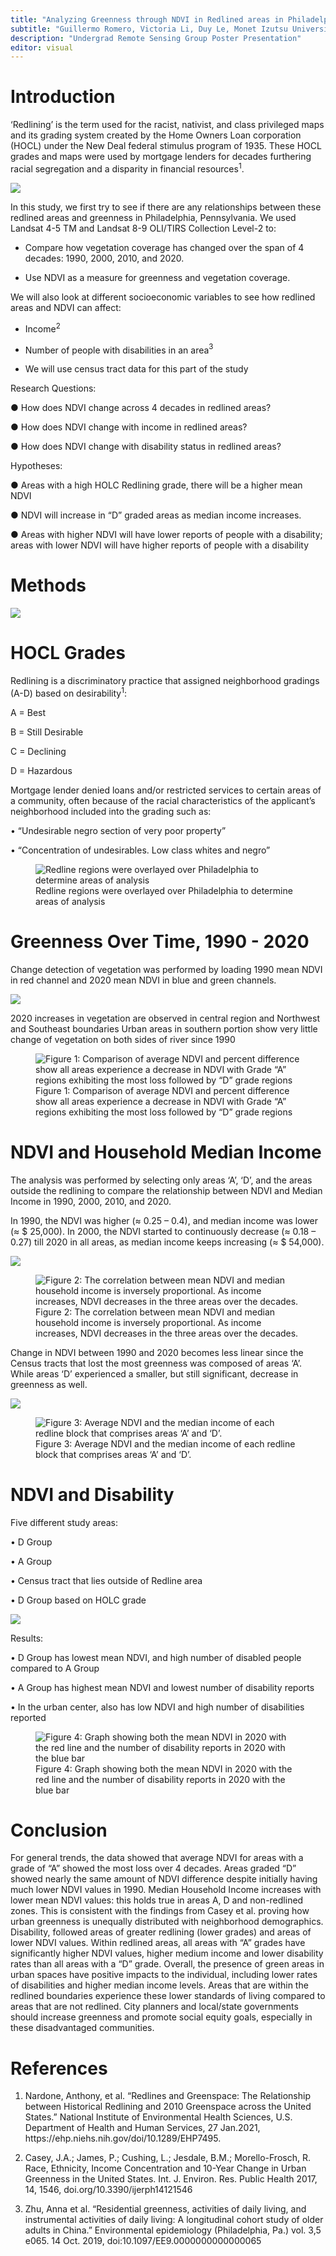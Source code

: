```yaml
---
title: "Analyzing Greenness through NDVI in Redlined areas in Philadelphia, Pennsylvania"
subtitle: "Guillermo Romero, Victoria Li, Duy Le, Monet Izutsu University of California Santa Barbara, Department of Geography, Santa Barbara, CA"
description: "Undergrad Remote Sensing Group Poster Presentation"
editor: visual
---
```


# Introduction

'Redlining' is the term used for the racist, nativist, and class privileged maps and its grading system created by the Home Owners Loan corporation (HOCL) under the New Deal federal stimulus program of 1935. These HOCL grades and maps were used by mortgage lenders for decades furthering racial segregation and a disparity in financial resources$^1$.

![](img/original_redline.png)

In this study, we first try to see if there are any relationships between these redlined areas and greenness in Philadelphia, Pennsylvania. We used Landsat 4-5 TM and Landsat 8-9 OLI/TIRS Collection Level-2 to:

-   Compare how vegetation coverage has changed over the span of 4 decades: 1990, 2000, 2010, and 2020.

-   Use NDVI as a measure for greenness and vegetation coverage.

We will also look at different socioeconomic variables to see how redlined areas and NDVI can affect:

-   Income$^2$

-   Number of people with disabilities in an area$^3$

-   We will use census tract data for this part of the study

Research Questions:

● How does NDVI change across 4 decades in redlined areas?

● How does NDVI change with income in redlined areas?

● How does NDVI change with disability status in redlined areas?

Hypotheses:

● Areas with a high HOLC Redlining grade, there will be a higher mean NDVI

● NDVI will increase in "D" graded areas as median income increases.

● Areas with higher NDVI will have lower reports of people with a disability; areas with lower NDVI will have higher reports of people with a disability

# Methods

![](img/Methods.png)

# HOCL Grades

Redlining is a discriminatory practice that assigned neighborhood gradings (A-D) based on desirability$^1$:

A = Best

B = Still Desirable

C = Declining

D = Hazardous

Mortgage lender denied loans and/or restricted services to certain areas of a community, often because of the racial characteristics of the applicant's neighborhood included into the grading such as:

• "Undesirable negro section of very poor property"

• "Concentration of undesirables. Low class whites and negro"

![Redline regions were overlayed over Philadelphia to determine areas of analysis](img/phili.png)

# Greenness Over Time, 1990 - 2020

Change detection of vegetation was performed by loading 1990 mean NDVI in red channel and 2020 mean NDVI in blue and green channels.

![](img/change.png)

2020 increases in vegetation are observed in central region and Northwest and Southeast boundaries Urban areas in southern portion show very little change of vegetation on both sides of river since 1990

![Figure 1: Comparison of average NDVI and percent difference show all areas experience a decrease in NDVI with Grade "A" regions exhibiting the most loss followed by "D" grade regions](img/wrtf2.png)

# NDVI and Household Median Income

The analysis was performed by selecting only areas 'A', 'D', and the areas outside the redlining to compare the relationship between NDVI and Median Income in 1990, 2000, 2010, and 2020.

In 1990, the NDVI was higher (≈ 0.25 -- 0.4), and median income was lower (≈ \$ 25,000). In 2000, the NDVI started to continuously decrease (≈ 0.18 -- 0.27) till 2020 in all areas, as median income keeps increasing (≈ \$ 54,000).

![](images/paste-00B4EB03.png)

![Figure 2: The correlation between mean NDVI and median household income is inversely proportional. As income increases, NDVI decreases in the three areas over the decades.](img/3site.png)

Change in NDVI between 1990 and 2020 becomes less linear since the Census tracts that lost the most greenness was composed of areas 'A'. While areas 'D' experienced a smaller, but still significant, decrease in greenness as well.

![](images/paste-A1DED7DB.png)

![Figure 3: Average NDVI and the median income of each redline block that comprises areas 'A' and 'D'.](img/new4decade.png)

# NDVI and Disability

Five different study areas:

• D Group

• A Group

• Census tract that lies outside of Redline area

• D Group based on HOLC grade

![](img/ndvi20.png)

Results:

• D Group has lowest mean NDVI, and high number of disabled people compared to A Group

• A Group has highest mean NDVI and lowest number of disability reports

• In the urban center, also has low NDVI and high number of disabilities reported

![Figure 4: Graph showing both the mean NDVI in 2020 with the red line and the number of disability reports in 2020 with the blue bar](img/disability.png)

# Conclusion

For general trends, the data showed that average NDVI for areas with a grade of "A" showed the most loss over 4 decades. Areas graded "D" showed nearly the same amount of NDVI difference despite initially having much lower NDVI values in 1990. Median Household Income increases with lower mean NDVI values: this holds true in areas A, D and non-redlined zones. This is consistent with the findings from Casey et al. proving how urban greenness is unequally distributed with neighborhood demographics. Disability, followed areas of greater redlining (lower grades) and areas of lower NDVI values. Within redlined areas, all areas with "A" grades have significantly higher NDVI values, higher medium income and lower disability rates than all areas with a "D" grade. Overall, the presence of green areas in urban spaces have positive impacts to the individual, including lower rates of disabilities and higher median income levels. Areas that are within the redlined boundaries experience these lower standards of living compared to areas that are not redlined. City planners and local/state governments should increase greenness and promote social equity goals, especially in these disadvantaged communities.

# References

1.  Nardone, Anthony, et al. "Redlines and Greenspace: The Relationship between Historical Redlining and 2010 Greenspace across the United States." National Institute of Environmental Health Sciences, U.S. Department of Health and Human Services, 27 Jan.2021, https://ehp.niehs.nih.gov/doi/10.1289/EHP7495.

2.  Casey, J.A.; James, P.; Cushing, L.; Jesdale, B.M.; Morello-Frosch, R. Race, Ethnicity, Income Concentration and 10-Year Change in Urban Greenness in the United States. Int. J. Environ. Res. Public Health 2017, 14, 1546, doi.org/10.3390/ijerph14121546

3.  Zhu, Anna et al. "Residential greenness, activities of daily living, and instrumental activities of daily living: A longitudinal cohort study of older adults in China." Environmental epidemiology (Philadelphia, Pa.) vol. 3,5 e065. 14 Oct. 2019, doi:10.1097/EE9.0000000000000065
